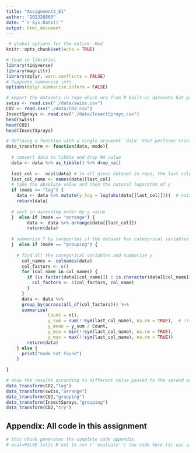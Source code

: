 ```yaml
---
title: "Assignment2_E1"
author: "202320860"
date: "`r Sys.Date()`"
output: html_document
---
```


```r
 # global options for the entire .Rmd
knitr::opts_chunk$set(echo = TRUE)

# load in libraries
library(tidyverse)
library(magrittr)
library(dplyr, warn.conflicts = FALSE)
# Suppress summarise info
options(dplyr.summarise.inform = FALSE)
```


```r
# import the datasets in repo which are from R built-in datasets but processed with some column sequence swap
swiss <- read.csv("./data/swiss.csv")
CO2 <- read.csv("./data/CO2.csv")
InsectSprays <- read.csv("./data/InsectSprays.csv")
head(swiss)
head(CO2)
head(InsectSprays)
```

```r

# defining a function with a single argument `data` that performs transformations on it
data_transform <- function(data, mode){
  
  # convert data to tibble and drop NA value
  data <- data %>% as_tibble() %>% drop_na()
  
  last_col <-  ncol(data) # in all given dataset in repo, the last column is for the response variable
  last_col_name <- names(data)[last_col]
  # take the absolute value and then the natural logarithm of y
  if (mode == "log") {
    data <- data %>% mutate(y_log = log(abs(data[[last_col]])))  # notice: data[,-1] means all the col except first col
    return(data)
    
  # sort in ascending order by y value
  }  else if (mode == "arrange") {
        data <- data %>% arrange(data[[last_col]])
        return(data)
        
  # summarize Y by categories if the dataset has categorical variables
  }  else if (mode == "grouping") {
    
    # find all the categorical variables and summarize y
      col_names <- colnames(data) 
      col_factors <- c()
      for (col_name in col_names) {
        if (is.factor(data[[col_name]]) | is.character(data[[col_name]])) {  # Determine whether a column is a categorical variable
          col_factors <- c(col_factors, col_name)
        }
      }
      data <- data %>% 
      group_by(across(all_of(col_factors))) %>% 
      summarise(
                Count = n(),
                y_sum = sum(!!sym(last_col_name), na.rm = TRUE),  # !!sym(): Convert strings to symbols and reference them into variables
                y_mean = y_sum / Count,
                y_min = min(!!sym(last_col_name), na.rm = TRUE),
                y_max = max(!!sym(last_col_name), na.rm = TRUE))
        return(data)
    } else {
      print("mode not found")
    }
  
}
```

```r
# show the results according to different value passed to the second argument
data_transform(CO2,"log")
data_transform(swiss,"arrange")
data_transform(CO2,"grouping")
data_transform(InsectSprays,"grouping")
data_transform(CO2,"try")
```

## Appendix: All code in this assignment

```r
# this chunk generates the complete code appendix. 
# eval=FALSE tells R not to run (``evaluate'') the code here (it was already run before).
```
